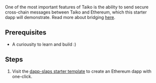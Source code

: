One of the most important features of Taiko is the ability to send secure cross-chain messages between Taiko and Ethereum, which this starter dapp will demonstrate. Read more about bridging [here](/docs/concepts/bridging).

## Prerequisites

- A curiousity to learn and build :)

## Steps
1. Visit the [dapp-slaps starter template](https://github.com/d1onys1us/dapp-slaps) to create an Ethereum dapp with one-click.
